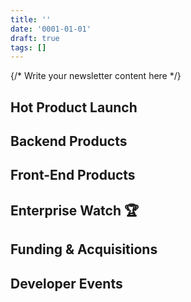 ```yaml
---
title: ''
date: '0001-01-01'
draft: true
tags: []
---
```


{/* Write your newsletter content here */}

## Hot Product Launch

## Backend Products

## Front-End Products

## Enterprise Watch 🏆

## Funding & Acquisitions

## Developer Events

